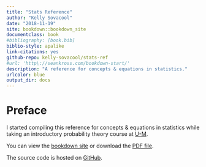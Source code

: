 ```yaml
---
title: "Stats Reference"
author: "Kelly Sovacool"
date: "2018-11-19"
site: bookdown::bookdown_site
documentclass: book
#bibliography: [book.bib]
biblio-style: apalike
link-citations: yes
github-repo: kelly-sovacool/stats-ref
#url: 'http\://seankross.com/bookdown-start/'
description: "A reference for concepts & equations in statistics."
urlcolor: blue
output_dir: docs
---
```


# Preface {-}

I started compiling this reference for concepts & equations in statistics while taking an introductory probability theory course at [U-M](https://medicine.umich.edu/dept/computational-medicine-bioinformatics).

You can view the [bookdown site](https://kelly-sovacool.github.io/stats-ref/) or download the [PDF file](https://github.com/kelly-sovacool/stats-ref/raw/master/_book/stats-ref.pdf).

The source code is hosted on [GitHub](https://github.com/kelly-sovacool/stats-ref).